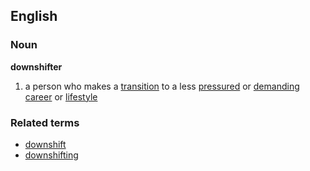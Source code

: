 ==English==
===Noun===
'''downshifter'''
# a person who makes a [[transition]] to a less [[pressure]]d or [[demanding]] [[career]] or [[lifestyle]]
===Related terms===
*[[downshift]]
*[[downshifting]]